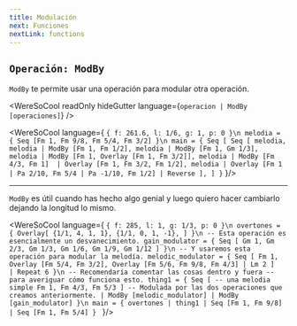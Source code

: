 ```yaml
---
title: Modulación
next: Funciones
nextLink: functions
---
```


## `Operación: ModBy` 
`ModBy` te permite usar una operación para modular otra operación.

<WereSoCool
  readOnly
  hideGutter
  language={`operacion | ModBy [operaciones]`}
/>

<WereSoCool language={
`{ f: 261.6, l: 1/6, g: 1, p: 0 }\n
melodia = {
  Seq [Fm 1, Fm 9/8, Fm 5/4, Fm 3/2]
}\n
main = {
  Seq [
    Seq [
      melodia,
      melodia
      | ModBy [Fm 1, Fm 1/2],
      melodia
      | ModBy [Fm 1, Gm 1/3],
      melodia
      | ModBy [Fm 1, Overlay [Fm 1, Fm 3/2]],
      melodia
      | ModBy [Fm 4/3, Fm 1] 
      | Overlay [Fm 1, Fm 3/2, Fm 1/2],
      melodia
      | Overlay [Fm 1 | Pa 2/10, Fm 5/4 | Pa -1/10, Fm 1/2]
      | Reverse
    ],
  ]
}`
}/>

---

`ModBy` es útil cuando has hecho algo genial
y luego quiero hacer cambiarlo dejando la longitud
lo mismo.

<WereSoCool language={
`{ f: 285, l: 1, g: 1/3, p: 0 }\n
overtones = {
  Overlay[
    {1/1, 4, 1, 1},
    {1/1, 0, 1, -1},
  ]
}\n
-- Esta operación es esencialmente un desvanecimiento.
gain_modulator = {
  Seq [
    Gm 1, Gm 2/3, Gm 1/3, Gm 1/6, Gm 1/9, Gm 1/12
  ]
}\n
-- Y usaremos esta operación para modular la melodía.
melodic_modulator = {
  Seq [
    Fm 1,
    Overlay [Fm 5/4, Fm 3/2],
    Overlay [Fm 5/6, Fm 9/8, Fm 4/3] | Lm 2
  ]  
  | Repeat 6
}\n
-- Recomendaría comentar las cosas dentro y fuera
-- para averiguar cómo funciona esto.
thing1 = {
  Seq [
    -- una melodia simple
    Fm 1, Fm 4/3, Fm 5/3
  ]
  -- Modulada por las dos operaciones que creamos anteriormente.
  | ModBy [melodic_modulator]
  | ModBy [gain_modulator]
}\n
main = {
  overtones
  | thing1
  | Seq [Fm 1, Fm 9/8]
  | Seq [Fm 1, Fm 5/4]
}
`
}/>

